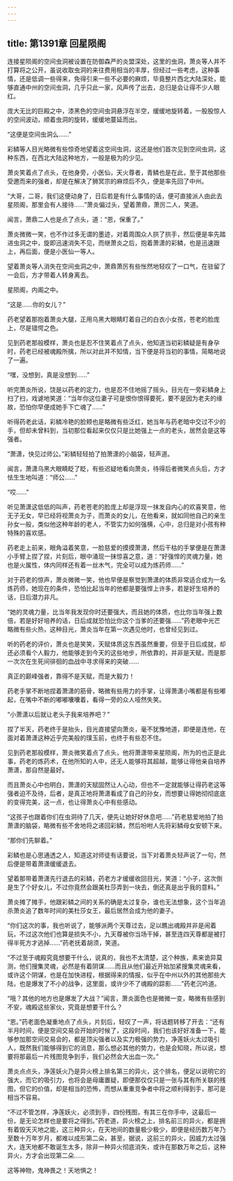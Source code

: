 ```yaml
---
---
---
```

title: 第1391章 回星陨阁
---



连接星陨阁的空间虫洞被设置在防御森严的炎盟深处，这里的虫洞，萧炎等人并不打算将之公开，虽说收取虫洞的来往费用相当的丰厚，但经过一些考虑，这种事情，还是低调一些得来，免得引来一些不必要的麻烦，毕竟整片西北大陆深处，能够直通中州的空间虫洞，几乎只此一家，风声传了出去，总归是会让得不少人眼红。

庞大无比的巨殿之中，漆黑色的空间虫洞悬浮在半空，缓缓地旋转着，一股股惊人的空间波动，顺着虫洞的旋转，缓缓地蔓延而出。

“这便是空间虫洞么……”

彩鳞等人目光略微有些惊奇地望着这空间虫洞，这还是他们首次见到空间虫洞，这种东西，在西北大陆这种地方，一般是极为的少见。

萧炎笑着点了点头，在他身旁，小医仙，天火尊者，青鳞也是在此，至于其他那些受邀而来的强者，却是在解决了狮冥宗的麻烦后不久，便是率先回了中州。

“大哥，二哥，我们这便动身了，日后若是有什么事情的话，便可直接派人由此去星陨阁，那里会有人接待……”萧炎偏过头，望着萧鼎，萧厉二人，笑道。

闻言，萧鼎二人也是点了点头，道：“恩，保重了。”

萧炎微微一笑，也不作过多无谓的墨迹，对着周围众人拱了拱手，然后便是率先踏进虫洞之中，旋即迅速消失不见，而继萧炎之后，抱着萧潇的彩鳞，也是迅速跟上，再后面，便是小医仙一等人。

望着萧炎等人消失在空间虫洞之中，萧鼎萧厉有些怅然地轻叹了一口气，在驻留了一会后，方才带着人转身离去。

星陨阁，内阁之中。

“这是……你的女儿？”

药老望着那抱着萧炎大腿，正用乌黑大眼睛盯着自己的白衣小女孩，苍老的脸庞上，尽是错愕之色。

见到药老那般模样，萧炎也是忍不住笑着点了点头，他知道当初彩鳞疑是有身孕时，药老已经被魂殿所擒，所以对此并不知情，当下便是将当初的事情，简略地说了一遍。

“嘿，没想到，真是没想到……”

听完萧炎所说，饶是以药老的定力，也是忍不住地摇了摇头，目光在一旁彩鳞身上扫了扫，戏谑地笑道：“当年你这位妻子可是恨你恨得要死，要不是因为老夫的缘故，恐怕你早便成她手下亡魂了……”

听得药老此话，彩鳞冷艳的脸颊也是略微有些泛红，她当年与药老暗中交过不少的手，但却未曾料到，当初那位看起来仅仅只是比她强上一点的老头，居然会是这等强者。

“萧潇，快见过师公。”彩鳞轻轻拍了拍萧潇的小脑袋，轻声道。

闻言，萧潇乌黑大眼睛眨了眨，有些迟疑地看向萧炎，待得后者微笑点头后，方才怯生生地叫道：“师公……”

“哎……”

听见萧潇这低低的叫声，药老苍老的脸庞上却是浮现一抹发自内心的欢喜笑意，他无子无女，早已经将视萧炎为子，而萧炎的女儿，在他看来，就如同他自己的亲生孙女一般，类似他这种年龄的老人，不管实力如何强横，心中，总归是对小孩有种特殊的喜欢感。

药老走上前来，眼角溢着笑意，一脸慈爱的摸摸萧潇，然后干枯的手掌便是在萧潇小手臂上捏了捏，片刻后，眼中涌现一抹惊喜之意，道：“好强悍的灵魂力量，她也是火属性，体内同样还有着一丝木气，完全可以成为炼药师……”

对于药老的惊声，萧炎微微一笑，他也早便是察觉到萧潇的体质非常适合成为一名炼药师，她现在的条件，恐怕比起当年的他都是要强悍上许多，若是好生培养的话，日后潜力非凡。

“她的灵魂力量，比当年我发现你时还要强大，而且她的体质，也比你当年强上数倍，若是好好培养的话，日后成就恐怕比你这个当爹的还要强……”药老眼中光芒略微有些火热，这种目光，萧炎当年在第一次遇见他时，也曾经见到过。

听的药老的评价，萧炎也是笑笑，天赋体质这东西虽然重要，但至于日后成就，却还必须看个人毅力，他能够走到今天的这些地步，所依靠的，并非是天赋，而是那一次次在生死间徘徊的血战中寻求得来的突破……

真正的巅峰强者，靠得不是天赋，而是大毅力！

药老手掌不断地捏着萧潇的筋骨，略微有些用力的手掌，让得萧潇小嘴都是有些嘟起，在嘴中不断的嘟嘟囔囔着，看得一旁的众人哑然失笑。

“小萧潇以后就让老头子我来培养吧？”

捏了半天，药老终于是抬头，目光直接望向萧炎，毫不犹豫地道，即便是连他，在面对着萧潇这种近乎完美般的璞玉前，也终于有些忍不住。

见到药老那般模样，萧炎微笑着点了点头，他将萧潇带来星陨阁，所为的也正是此事，药老的炼药术，在他所知的人中，还无人能够将其超越，能够让得他亲自培养萧潇，那自然是最好。

而且萧炎心中也明白，萧潇的天赋固然让人心动，但也不一定就能够让得药老这等强者迫不及待，后者，是真正地将萧潇看成了自己的孙女，而想要让得她彻彻底底的变得完美，这一点，也让得萧炎心中有些感动。

“这孩子也跟着你们在虫洞待了几天，便先让她好好休息吧……”药老慈爱地拍了拍萧潇的脑袋，略微有些不舍地将之递回彩鳞，然后吩咐人先将彩鳞母女安顿下来。

“那你们先聊着。”

彩鳞也是心思通透之人，知道这对师徒有话要说，当下对着萧炎轻声说了一句，然后便是带着萧潇缓缓退去。

望着那带着萧潇先行退去的彩鳞，药老方才缓缓收回目光，笑道：“小子，这次倒是生了个好女儿，不过你竟然会跟美杜莎弄到一块去，倒还真是出乎我的意料。”

萧炎摊了摊手，他跟彩鳞之间的关系的确是太过复杂，谁也无法想象，这个当年追杀萧炎追了数年时间的美杜莎女王，最后居然会成为他的妻子。

“你们这次的事，我也听说了，能够派两个天尊过去，足以瞧出魂殿并非是闹着玩，不过这次他们也算是损失不小，九天尊被你当场干掉，甚至连四天尊都是被打得半死方才逃掉……”药老抚着胡须，笑道。

“不过至于魂殿究竟想要干什么，说真的，我也不太清楚，这个种族，素来诡异莫测，他们搜集灵魂，必然是有着阴谋……而且从他们最近开始加紧搜集灵魂来看，或许这个阴谋，也是在加快进程，根据得来的情报，似乎在中州以外的其他那些大陆，也是爆发了不小的战争，这里面，或许少不了魂殿的踪影……”药老沉吟道。

“哦？其他的地方也是爆发了大战？”闻言，萧炎面色也是微微一变，略微有些感到不安，魂殿这些家伙，究竟是想要干什么？

“恩。”药老面色凝重地点了点头，片刻后，轻叹了一声，将话题转移了开去：“还有半月时间，便是空间交易会开始的时候了，这段时间，我们也该好好准备一下，能够参加那空间交易会的，都是顶尖强者以及实力极强的势力，净莲妖火太过吸引人，既然我们能够得到它的消息，那么想必其他的势力，也是会知晓，所以说，想要将那最后一片残图竞争到手，我们必然会大出血一次。”

萧炎点点头，净莲妖火乃是异火榜上排名第三的异火，这个排名，便足以说明它的强大，而它的吸引力，也将会是母庸置疑，即便那仅仅只是一张与其有所关联的残图，但它的价值，却是相当的恐怖，而想从重重竞争者中将之顺利得到手，那可是相当不容易。

“不过不管怎样，净莲妖火，必须到手，四份残图，有其三在你手中，这最后一份，是无论怎样也是要将之得到。”药老道，异火榜之上，排名前三的异火，都是拥有着毁天灭地之能，这三种异火，在天地间的数量极少极少，即便是经历数万年乃至数十万年岁月，都难以成形第二朵，甚至，据说，这前三的异火，因威力太过强大，连天地都不敢诞生太多，除非一种异火彻底消失，或许在那数万年之后，这种异火，方才会出现第二朵……

这等神物，鬼神畏之！天地惧之！